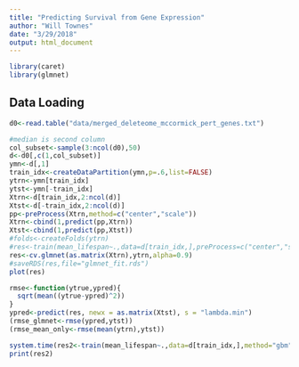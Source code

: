 ```yaml
---
title: "Predicting Survival from Gene Expression"
author: "Will Townes"
date: "3/29/2018"
output: html_document
---
```


```r
library(caret)
library(glmnet)
```

## Data Loading

```r
d0<-read.table("data/merged_deleteome_mccormick_pert_genes.txt")
```
```r
#median is second column
col_subset<-sample(3:ncol(d0),50)
d<-d0[,c(1,col_subset)]
ymn<-d[,1]
train_idx<-createDataPartition(ymn,p=.6,list=FALSE)
ytrn<-ymn[train_idx]
ytst<-ymn[-train_idx]
Xtrn<-d[train_idx,2:ncol(d)]
Xtst<-d[-train_idx,2:ncol(d)]
pp<-preProcess(Xtrn,method=c("center","scale"))
Xtrn<-cbind(1,predict(pp,Xtrn))
Xtst<-cbind(1,predict(pp,Xtst))
#folds<-createFolds(ytrn)
#res<-train(mean_lifespan~.,data=d[train_idx,],preProcess=c("center","scale"))
res<-cv.glmnet(as.matrix(Xtrn),ytrn,alpha=0.9)
#saveRDS(res,file="glmnet_fit.rds")
plot(res)
```

```r
rmse<-function(ytrue,ypred){
  sqrt(mean((ytrue-ypred)^2))
}
ypred<-predict(res, newx = as.matrix(Xtst), s = "lambda.min")
(rmse_glmnet<-rmse(ypred,ytst))
(rmse_mean_only<-rmse(mean(ytrn),ytst))
```

```r
system.time(res2<-train(mean_lifespan~.,data=d[train_idx,],method="gbm",distribution="gaussian",preProcess=c("center","scale"),verbose=FALSE))
print(res2)
```
